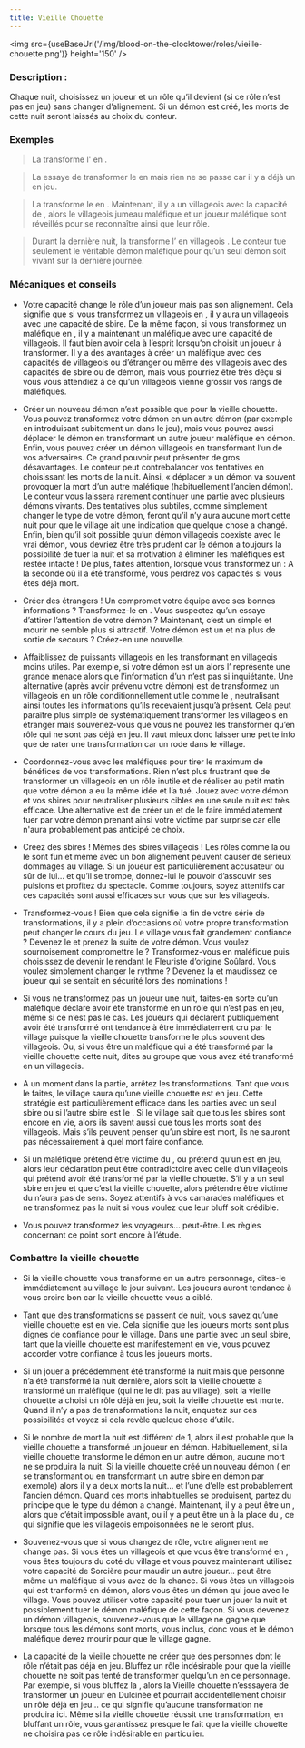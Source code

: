 ```yaml
---
title: Vieille Chouette
---
```



<img src={useBaseUrl('/img/blood-on-the-clocktower/roles/vieille-chouette.png')} height='150' />

<Role VIEILLE_CHOUETTE header />

### Description :

Chaque nuit, choisissez un joueur et un rôle qu’il devient (si ce rôle n’est pas en jeu) sans changer d’alignement. Si un démon est créé, les morts de cette nuit seront laissés au choix du conteur.
 
### Exemples  
> La <Role VIEILLE_CHOUETTE /> transforme l'<Role HORLOGER /> en <Role BETE_DE_FOIRE />.

> La <Role VIEILLE_CHOUETTE /> essaye de transformer le <Role SAVANT /> en <Role SAGE /> mais rien ne se passe car il y a déjà un <Role SAGE /> en jeu.

> La <Role VIEILLE_CHOUETTE /> transforme le <Role FLEURISTE /> en <Role JUMEAU MALEFIQUE />. Maintenant, il y a un villageois avec la capacité de <Role JUMEAU MALEFIQUE />, alors le villageois jumeau maléfique et un joueur maléfique sont réveillés pour se reconnaître ainsi que leur rôle.  

> Durant la dernière nuit, la <Role VIEILLE_CHOUETTE /> transforme l’<Role ORACLE /> en villageois <Role NO_DASHII />. Le conteur tue seulement le véritable démon maléfique pour qu’un seul démon soit vivant sur la dernière journée. 

### Mécaniques et conseils
- Votre capacité change le rôle d’un joueur mais pas son alignement. Cela signifie que si vous transformez un villageois en <Role SORCIERE />, il y aura un villageois avec une capacité de sbire. De la même façon, si vous transformez un maléfique en <Role FAUSSAIRE />, il y a maintenant un maléfique avec une capacité de villageois. Il faut bien avoir cela à l’esprit lorsqu’on choisit un joueur à transformer. Il y a des avantages à créer un maléfique avec des capacités de villageois ou d’étranger ou même des villageois avec des capacités de sbire ou de démon, mais vous pourriez être très déçu si vous vous attendiez à ce qu’un villageois vienne grossir vos rangs de maléfiques.

- Créer un nouveau démon n’est possible que pour la vieille chouette. Vous pouvez transformez votre démon en un autre démon (par exemple en introduisant subitement un <Role VORTOX /> dans le jeu), mais vous pouvez aussi déplacer le démon en transformant un autre joueur maléfique en démon. Enfin, vous pouvez créer un démon villageois en transformant l’un de vos adversaires. Ce grand pouvoir peut présenter de gros désavantages. Le conteur peut contrebalancer vos tentatives en choisissant les morts de la nuit. Ainsi, « déplacer » un démon va souvent provoquer la mort d’un autre maléfique (habituellement l’ancien démon). Le conteur vous laissera rarement continuer une partie avec plusieurs démons vivants.  Des tentatives plus subtiles, comme simplement changer le type de votre démon, feront qu’il n’y aura aucune mort cette nuit pour que le village ait une indication que quelque chose a changé. Enfin, bien qu’il soit possible qu’un démon villageois coexiste avec le vrai démon, vous devriez être très prudent car le démon a toujours la possibilité de tuer la nuit et sa motivation à éliminer les maléfiques est restée intacte ! De plus, faites attention, lorsque vous transformez un <Role VIGORMORTIS /> : A la seconde où il a été transformé, vous perdrez vos capacités si vous êtes déjà mort.

- Créer des étrangers ! Un <Role SAVANT /> compromet votre équipe avec ses bonnes informations ? Transformez-le en <Role DULCINEE />. Vous suspectez qu’un <Role SAGE /> essaye d’attirer l’attention de votre démon ? Maintenant, c’est un simple <Role MALADROIT /> et mourir ne semble plus si attractif. Votre démon est un <Role FANG_GU /> et n’a plus de sortie de secours ? Créez-en une nouvelle.

- Affaiblissez de puissants villageois en les transformant en villageois moins utiles. Par exemple, si votre démon est un <Role VIGORMORTIS /> alors l’<Role ORACLE /> représente une grande menace alors que l’information d’un <Role HORLOGER /> n’est pas si inquiétante. Une alternative (après avoir prévenu votre démon) est de transformez un villageois en un rôle conditionnellement utile comme le <Role SAGE />, neutralisant ainsi toutes les informations qu’ils recevaient jusqu’à présent. Cela peut paraître plus simple de systématiquement transformer les villageois en étranger mais souvenez-vous que vous ne pouvez les transformer qu’en rôle qui ne sont pas déjà en jeu. Il vaut mieux donc laisser une petite info que de rater une transformation car un <Role BARBIER /> rode dans le village.

- Coordonnez-vous avec les maléfiques pour tirer le maximum de bénéfices de vos transformations. Rien n’est plus frustrant que de transformer un villageois en un rôle inutile et de réaliser au petit matin que votre démon a eu la même idée et l’a tué. Jouez avec votre démon et vos sbires pour neutraliser plusieurs cibles en une seule nuit est très efficace. Une alternative est de créer un <Role MALADROIT /> et de le faire immédiatement tuer par votre démon prenant ainsi votre victime par surprise car elle n'aura probablement pas anticipé ce choix.

- Créez des sbires ! Mêmes des sbires villageois ! Les rôles comme la <Role SORCIERE /> ou le <Role MANIPULATEUR /> sont fun et même avec un bon alignement peuvent causer de sérieux dommages au village. Si un joueur est particulièrement accusateur ou sûr de lui… et qu’il se trompe, donnez-lui le pouvoir d’assouvir ses pulsions et profitez du spectacle. Comme toujours, soyez attentifs car ces capacités sont aussi efficaces sur vous que sur les villageois.

- Transformez-vous ! Bien que cela signifie la fin de votre série de transformations, il y a plein d’occasions où votre propre transformation peut changer le cours du jeu. Le village vous fait grandement confiance ? Devenez le <Role NO_DASHII /> et prenez la suite de votre démon. Vous voulez sournoisement compromettre le <Role FLEURISTE /> ? Transformez-vous en <Role FAUSSAIRE /> maléfique puis choisissez de devenir le <Role FLEURISTE /> rendant le Fleuriste d’origine Soûlard. Vous voulez simplement changer le rythme ? Devenez la <Role SORCIERE /> et maudissez ce joueur qui se sentait en sécurité lors des nominations !

- Si vous ne transformez pas un joueur une nuit, faites-en sorte qu’un maléfique déclare avoir été transformé en un rôle qui n’est pas en jeu, même si ce n’est pas le cas. Les joueurs qui déclarent publiquement avoir été transformé ont tendance à être immédiatement cru par le village puisque la vieille chouette transforme le plus souvent des villageois. Ou, si vous être un maléfique qui a été transformé par la vieille chouette cette nuit, dites au groupe que vous avez été transformé en un villageois. 

- A un moment dans la partie, arrêtez les transformations. Tant que vous le faites, le village saura qu’une vieille chouette est en jeu. Cette stratégie est particulièrement efficace dans les parties avec un seul sbire ou si l’autre sbire est le <Role JUMEAU MALEFIQUE />. Si le village sait que tous les sbires sont encore en vie, alors ils savent aussi que tous les morts sont des villageois. Mais s’ils peuvent penser qu’un sbire est mort, ils ne sauront pas nécessairement à quel mort faire confiance. 

- Si un maléfique prétend être victime du <Role MANIPULATEUR />, ou prétend qu’un <Role JUMEAU MALEFIQUE /> est en jeu, alors leur déclaration peut être contradictoire avec celle d’un villageois qui prétend avoir été transformé par la vieille chouette. S’il y a un seul sbire en jeu et que c’est la vieille chouette, alors prétendre être victime du <Role MANIPULATEUR /> n’aura pas de sens. Soyez attentifs à vos camarades maléfiques et ne transformez pas la nuit si vous voulez que leur bluff soit crédible.

- Vous pouvez transformez les voyageurs… peut-être. Les règles concernant ce point sont encore à l’étude.
 
### Combattre la vieille chouette

- Si la vieille chouette vous transforme en un autre personnage, dites-le immédiatement au village le jour suivant. Les joueurs auront tendance à vous croire bon car la vieille chouette vous a ciblé.

- Tant que des transformations se passent de nuit, vous savez qu’une vieille chouette est en vie. Cela signifie que les joueurs morts sont plus dignes de confiance pour le village. Dans une partie avec un seul sbire, tant que la vieille chouette est manifestement en vie, vous pouvez accorder votre confiance à tous les joueurs morts. 

- Si un jouer a précédemment été transformé la nuit mais que personne n’a été transformé la nuit dernière, alors soit la vieille chouette a transformé un maléfique (qui ne le dit pas au village), soit la vieille chouette a choisi un rôle déjà en jeu, soit la vieille chouette est morte. Quand il n’y a pas de transformations la nuit, enquetez sur ces possibilités et voyez si cela revèle quelque chose d’utile.

- Si le nombre de mort la nuit est différent de 1, alors il est probable que la vieille chouette a transformé un joueur en démon. Habituellement, si la vieille chouette transforme le démon en un autre démon, aucune mort ne se produira la nuit. Si la vieille chouette créé un nouveau démon ( en se transformant ou en transformant un autre sbire en démon par exemple) alors il y a deux morts la nuit… et l’une d’elle est probablement l’ancien démon. Quand ces morts inhabituelles se produisent, partez du principe que le type du démon a changé. Maintenant, il y a peut être un <Role VORTOX />, alors que c’était impossible avant, ou il y a peut être un <Role FANG_GU /> à la place du <Role NO_DASHII />, ce qui signifie que les villageois empoisonnées ne le seront plus.

- Souvenez-vous que si vous changez de rôle, votre alignement ne change pas. Si vous êtes un villageois et que vous être transformé en <Role SORCIERE />, vous êtes toujours du coté du village et vous pouvez maintenant utilisez votre capacité de Sorcière pour maudir un autre joueur… peut être même un maléfique si vous avez de la chance. Si vous êtes un villageois qui est tranformé en démon, alors vous êtes un démon qui joue avec le village. Vous pouvez utiliser votre capacité pour tuer un jouer la nuit et possiblement tuer le démon maléfique de cette façon. Si vous devenez un démon villageois, souvenez-vous que le village ne gagne que lorsque tous les démons sont morts, vous inclus, donc vous et le démon maléfique devez mourir pour que le village gagne. 

- La capacité de la vieille chouette ne créer que des personnes dont le rôle n’était pas déjà en jeu. Bluffez un rôle indésirable pour que la vieille chouette ne soit pas tenté de transformer quelqu’un en ce personnage. Par exemple, si vous bluffez la <Role DULCINEE />, alors la Vieille chouette n’esssayera de transformer un joueur en Dulcinée et pourrait accidentellement choisir un rôle déjà en jeu… ce qui signifie qu’aucune transformation ne produira ici. Même si la vieille chouette réussit une transformation, en bluffant un rôle, vous garantissez presque le fait que la vieille chouette ne choisira pas ce rôle indésirable en particulier.
